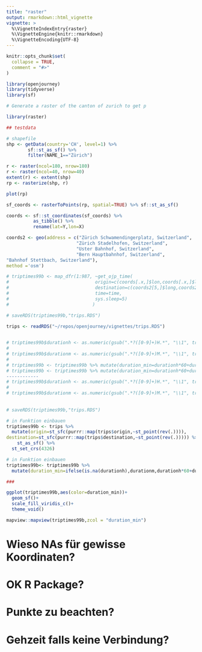 ```yaml
---
title: "raster"
output: rmarkdown::html_vignette
vignette: >
  %\VignetteIndexEntry{raster}
  %\VignetteEngine{knitr::rmarkdown}
  %\VignetteEncoding{UTF-8}
---
```


```r
knitr::opts_chunk$set(
  collapse = TRUE,
  comment = "#>"
)
```

```r
library(openjourney)
library(tidyverse)
library(sf)
```

```r

# Generate a raster of the canton of zurich to get p

library(raster)

## testdata

# shapefile
shp <- getData(country='CH', level=1) %>%
        sf::st_as_sf() %>%
        filter(NAME_1=="Zürich")

r <- raster(ncol=180, nrow=180)
r <- raster(ncol=40, nrow=40)
extent(r) <- extent(shp)
rp <- rasterize(shp, r)

plot(rp)

sf_coords <- rasterToPoints(rp, spatial=TRUE) %>% sf::st_as_sf()

coords <- sf::st_coordinates(sf_coords) %>%
          as_tibble() %>%
          rename(lat=Y,lon=X)

coords2 <- geo(address = c("Zürich Schwamendingerplatz, Switzerland",
                          "Zürich Stadelhofen, Switzerland",
                          "Uster Bahnhof, Switzerland",
                          "Bern Hauptbahnhof, Switzerland",
"Bahnhof Stettbach, Switzerland"),
method ='osm')

```
```r

# triptimes99b <- map_dfr(1:987, ~get_ojp_time(
#                                origin=c(coords[.x,]$lon,coords[.x,]$lat),
#                                destination=c(coords2[5,]$long,coords2[5,]$lat),
#                                time=time,
#                                sys.sleep=5)
#                               )

# saveRDS(triptimes99b,"trips.RDS")

trips <- readRDS("~/repos/openjourney/vignettes/trips.RDS")
                

```


```r

# triptimes99b$durationh <- as.numeric(gsub(".*?([0-9]+)H.*", "\\1", triptimes99b$duration))
# 
# triptimes99b$durationm <- as.numeric(gsub(".*?([0-9]+)M.*", "\\1", triptimes99b$duration))
# 
# triptimes99b <- triptimes99b %>% mutate(duration_min=durationh*60+durationm)
# triptimes99b <- triptimes99b %>% mutate(duration_min=durationh*60+durationm)
------------
# triptimes99b$durationh <- as.numeric(gsub(".*?([0-9]+)H.*", "\\1", triptimes99b$duration))
# 
# triptimes99b$durationm <- as.numeric(gsub(".*?([0-9]+)M.*", "\\1", triptimes99b$duration))
  
  
# saveRDS(triptimes99b,"trips.RDS")

# in Funktion einbauen
triptimes99b <- trips %>% 
  mutate(origin=st_sfc(purrr::map(trips$origin,~st_point(rev(.)))),
destination=st_sfc(purrr::map(trips$destination,~st_point(rev(.))))) %>% 
    st_as_sf() %>% 
  st_set_crs(4326)

# in Funktion einbauen
triptimes99b<- triptimes99b %>%
  mutate(duration_min=ifelse(is.na(durationh),durationm,durationh*60+durationm))

###

ggplot(triptimes99b,aes(color=duration_min))+
  geom_sf()+
  scale_fill_viridis_c()+
  theme_void()

mapview::mapview(triptimes99b,zcol = "duration_min")


```
# Wieso NAs für gewisse Koordinaten?
# OK R Package?
# Punkte zu beachten?
# Gehzeit falls keine Verbindung?
